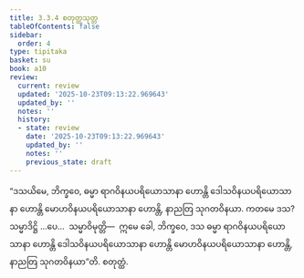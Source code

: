 ```yaml
---
title: 3.3.4 စတုတ္ထသုတ္တ
tableOfContents: false
sidebar:
  order: 4
type: tipitaka
basket: su
book: a10
review:
  current: review
  updated: '2025-10-23T09:13:22.969643'
  updated_by: ''
  notes: ''
  history:
  - state: review
    date: '2025-10-23T09:13:22.969643'
    updated_by: ''
    notes: ''
    previous_state: draft
---
```



<ReviewStatus review={frontmatter.review} showDetails={true} />

<HypothesisAnnotation frontmatter={frontmatter} />

<DynamicBreadcrumb />

<Division number="126" book="a10" e="ch" v="17" p="451">

<Paragraph number="1088" book="a10">
“ဒသယိမေ, ဘိက္ခဝေ, ဓမ္မာ ရာဂဝိနယပရိယောသာနာ ဟောန္တိ ဒေါသဝိနယပရိယောသာနာ ဟောန္တိ မောဟဝိနယပရိယောသာနာ ဟောန္တိ, နာညတြ သုဂတဝိနယာ. ကတမေ ဒသ? သမ္မာဒိဋ္ဌိ …ပေ…  သမ္မာဝိမုတ္တိ—  ဣမေ ခေါ, ဘိက္ခဝေ, ဒသ ဓမ္မာ ရာဂဝိနယပရိယောသာနာ ဟောန္တိ ဒေါသဝိနယပရိယောသာနာ ဟောန္တိ မောဟဝိနယပရိယောသာနာ ဟောန္တိ, နာညတြ သုဂတဝိနယာ”တိ.

</Paragraph>
</Division>

<Paragraph number="1089" type="center" book="a10">
စတုတ္ထံ.
</Paragraph>